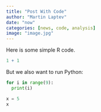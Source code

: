 ```yaml
---
title: "Post With Code"
author: "Martin Laptev"
date: "now"
categories: [news, code, analysis]
image: "image.jpg"
---
```


Here is some simple R code.

```r
1 + 1
```

But we also want to run Python:


```python
for i in range(9):
  print(i)
```

```python
x = 5
x
```

